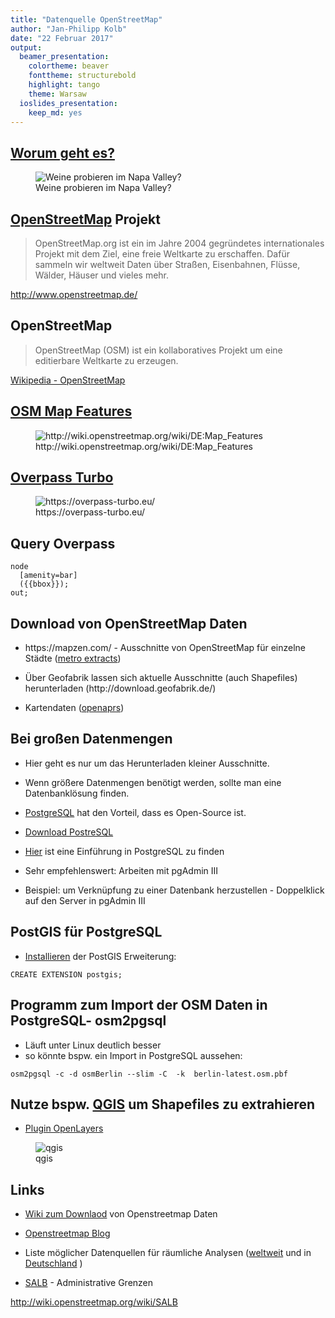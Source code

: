 ```yaml
---
title: "Datenquelle OpenStreetMap"
author: "Jan-Philipp Kolb"
date: "22 Februar 2017"
output: 
  beamer_presentation: 
    colortheme: beaver
    fonttheme: structurebold
    highlight: tango
    theme: Warsaw
  ioslides_presentation: 
    keep_md: yes
---
```


## [Worum geht es?](http://blog.revolutionanalytics.com/2012/07/making-beautiful-maps-in-r-with-ggmap.html)

![Weine probieren im Napa Valley?](http://revolution-computing.typepad.com/.a/6a010534b1db25970b0177432e8f61970d-800wi)

## [OpenStreetMap](http://www.openstreetmap.de/) Projekt

> OpenStreetMap.org ist ein im Jahre 2004 gegründetes internationales Projekt mit dem Ziel, eine freie Weltkarte zu erschaffen. Dafür sammeln wir weltweit Daten über Straßen, Eisenbahnen, Flüsse, Wälder, Häuser und vieles mehr. 

<http://www.openstreetmap.de/>


## OpenStreetMap

> OpenStreetMap (OSM) ist ein kollaboratives Projekt um eine editierbare Weltkarte zu erzeugen.

[Wikipedia - OpenStreetMap](https://en.wikipedia.org/wiki/OpenStreetMap)

## [OSM Map Features](http://wiki.openstreetmap.org/wiki/DE:Map_Features)

![http://wiki.openstreetmap.org/wiki/DE:Map_Features](http://docs.cartodb.com/img/layout/tutorials/overpassturbo/img2.efe758ad.png)


## [Overpass Turbo](https://overpass-turbo.eu/)



![https://overpass-turbo.eu/](http://blog.openstreetmap.de/wp-uploads/2014/01/Overpass_turbo_query_wizard_result_DE.png)


## Query Overpass

```
node
  [amenity=bar]
  ({{bbox}});
out;
```

## Download von OpenStreetMap Daten

- https://mapzen.com/ - Ausschnitte von OpenStreetMap für einzelne Städte ([metro extracts](https://mapzen.com/data/metro-extracts/))



- Über Geofabrik lassen sich aktuelle Ausschnitte (auch Shapefiles) herunterladen (http://download.geofabrik.de/)

- Kartendaten ([openaprs](http://www.openaprs.net/))

## Bei großen Datenmengen

- Hier geht es nur um das Herunterladen kleiner Ausschnitte.
- Wenn größere Datenmengen benötigt werden, sollte man eine Datenbanklösung finden.
- [PostgreSQL](http://www.postgresql.org/) hat den Vorteil, dass es Open-Source ist.

- [Download PostreSQL](http://www.postgresql.org/download/windows/)

- [Hier](https://datashenanigan.wordpress.com/2015/05/18/getting-started-with-postgresql-in-r/) ist eine Einführung in PostgreSQL zu finden

- Sehr empfehlenswert: Arbeiten mit pgAdmin III
- Beispiel: um Verknüpfung zu einer Datenbank herzustellen - Doppelklick auf den Server in pgAdmin III


## PostGIS für PostgreSQL

- [Installieren](http://postgis.net/install/) der PostGIS Erweiterung:

```
CREATE EXTENSION postgis;
```


## Programm zum Import der OSM Daten in PostgreSQL- osm2pgsql

- Läuft unter Linux deutlich besser
- so könnte bspw. ein Import in PostgreSQL aussehen:

```
osm2pgsql -c -d osmBerlin --slim -C  -k  berlin-latest.osm.pbf
```

## Nutze bspw. [QGIS](http://www.qgis.org/de/site/) um Shapefiles zu extrahieren

- [Plugin OpenLayers](http://www.qgistutorials.com/de/docs/downloading_osm_data.html)

![qgis](https://underdark.files.wordpress.com/2012/07/stamen_watercolor1.png?w=700)

## Links

- [Wiki zum Downlaod](http://wiki.openstreetmap.org/wiki/Downloading_data) von Openstreetmap Daten

- [Openstreetmap Blog](http://blog.openstreetmap.de/)

- Liste möglicher Datenquellen für räumliche Analysen ([weltweit](http://wiki.openstreetmap.org/wiki/Potential_Datasources) und in  [Deutschland](http://wiki.openstreetmap.org/wiki/DE:Potential_Datasources)
)


- [SALB](http://wiki.openstreetmap.org/wiki/SALB) - Administrative Grenzen

<http://wiki.openstreetmap.org/wiki/SALB>

